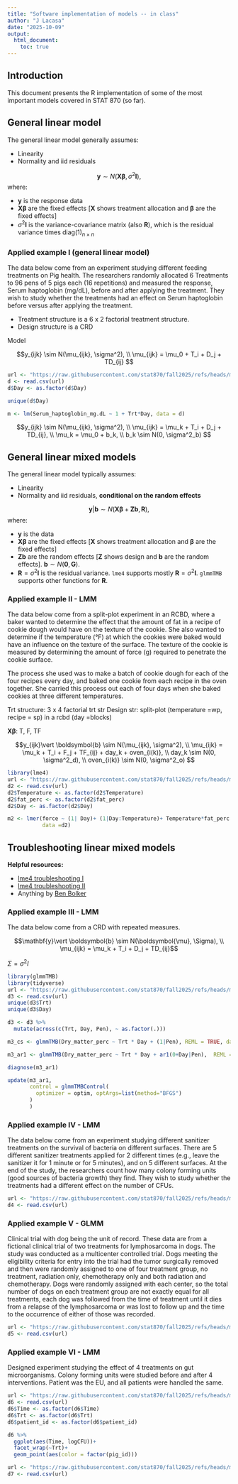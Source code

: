 ```yaml
---
title: "Software implementation of models -- in class"
author: "J Lacasa"
date: "2025-10-09"
output: 
  html_document:
    toc: true  
---
```


## Introduction 

This document presents the R implementation of some of the most important models covered in STAT 870 (so far). 

## General linear model 

The general linear model generally assumes: 

- Linearity
- Normality and iid residuals 

$$\mathbf{y} \sim N(\mathbf{X}\boldsymbol{\beta}, \sigma^2\mathbf{I}), $$
where:

- $\mathbf{y}$ is the response data 
- $\mathbf{X}\boldsymbol{\beta}$ are the fixed effects [$\mathbf{X}$ shows treatment allocation and $\boldsymbol{\beta}$ are the fixed effects] 
- $\sigma^2\mathbf{I}$ is the variance-covariance matrix (also $\mathbf{R}$), which is the residual variance times $\text{diag}(1)_{n\times n}$ 

### Applied example I (general linear model) 

The data below come from an experiment studying different feeding treatments on Pig health. The researchers randomly allocated 6 Treatments to 96 pens of 5 pigs each (16 repetitions) and measured the response, Serum haptoglobin (mg/dL), before and after applying the treatment. 
They wish to study whether the treatments had an effect on Serum haptoglobin before versus after applying the treatment. 

- Treatment structure is a 6 x 2 factorial treatment structure. 
- Design structure is a CRD 

Model 

$$y_{ijk} \sim N(\mu_{ijk}, \sigma^2), \\ \mu_{ijk} = \mu_0 + T_i + D_j + TD_{ij} $$

```r
url <- "https://raw.githubusercontent.com/stat870/fall2025/refs/heads/main/data/blood_study_pigs.csv"
d <- read.csv(url)
d$Day <- as.factor(d$Day)

unique(d$Day)

m <- lm(Serum_haptoglobin_mg.dL ~ 1 + Trt*Day, data = d)

```



$$y_{ijk} \sim N(\mu_{ijk}, \sigma^2), \\ \mu_{ijk} = \mu_k + T_i + D_j + TD_{ij}, \\ \mu_k = \mu_0 + b_k, \\ b_k \sim N(0, \sigma^2_b) $$



## General linear mixed models  

The general linear model typically assumes: 

- Linearity
- Normality and iid residuals, **conditional on the random effects**

$$\mathbf{y} \vert \boldsymbol{b} \sim N(\mathbf{X}\boldsymbol{\beta}+\mathbf{Z}\boldsymbol{b}, \mathbf{R}), $$
where:

- $\mathbf{y}$ is the data 
- $\mathbf{X}\boldsymbol{\beta}$ are the fixed effects [$\mathbf{X}$ shows treatment allocation and $\boldsymbol{\beta}$ are the fixed effects] 
- $\mathbf{Z}\boldsymbol{b}$ are the random effects [$\mathbf{Z}$ shows design and $\boldsymbol{b}$ are the random effects]. $\boldsymbol{b} \sim N(\boldsymbol{0}, \mathbf{G})$. 
- $\mathbf{R}=\sigma^2\mathbf{I}$ is the residual variance. `lme4` supports mostly $\mathbf{R}=\sigma^2\mathbf{I}$. `glmmTMB` supports other functions for $\mathbf{R}$. 

### Applied example II - LMM

The data below come from a split-plot experiment in an RCBD, where a baker wanted to determine the effect that the amount of fat in a recipe of cookie dough would have on the texture of the cookie. She also wanted to determine if the temperature (°F) at which the cookies were baked would have an influence on the texture of the surface. The texture of the cookie is measured by determining the amount of force (g) required to penetrate the cookie surface.

The process she used was to make a batch of cookie dough for each of the four recipes every day, and baked one cookie from each recipe in the oven together. She carried this process out each of four days when she baked cookies at three different temperatures.


Trt structure: 3 x 4 factorial trt str
Design str: split-plot (temperature =wp, recipe = sp) in a rcbd (day =blocks)

$\mathbf{X}\boldsymbol{\beta}$: T, F, TF 


$$y_{ijk}\vert \boldsymbol{b} \sim N(\mu_{ijk}, \sigma^2), \\ \mu_{ijk} = \mu_k + T_i + F_j + TF_{ij} + day_k + oven_{i(k)}, \\ day_k \sim N(0, \sigma^2_d), \\ oven_{i(k)} \sim N(0, \sigma^2_o) $$

```r
library(lme4)
url <- "https://raw.githubusercontent.com/stat870/fall2025/refs/heads/main/data/cookies.csv"
d2 <- read.csv(url)
d2$Temperature <- as.factor(d2$Temperature)
d2$fat_perc <- as.factor(d2$fat_perc)
d2$Day <- as.factor(d2$Day)

m2 <- lmer(force ~ (1| Day)+ (1|Day:Temperature)+ Temperature*fat_perc ,
           data =d2)
```



## Troubleshooting linear mixed models 

**Helpful resources:** 

- [lme4 troubleshooting I](https://rstudio-pubs-static.s3.amazonaws.com/33653_57fc7b8e5d484c909b615d8633c01d51.html) 
- [lme4 troubleshooting II](https://search.r-project.org/CRAN/refmans/lme4/html/troubleshooting.html) 
- Anything by [Ben Bolker](https://math.mcmaster.ca/~bolker/) 



### Applied example III - LMM


The data below come from a CRD with repeated measures. 

$$\mathbf{y}\vert \boldsymbol{b} \sim N(\boldsymbol{\mu}, \Sigma), \\ \mu_{ijk} = \mu_k + T_i + D_j + TD_{ij}$$

$\Sigma = \sigma^2 I$

```r
library(glmmTMB)
library(tidyverse)
url <- "https://raw.githubusercontent.com/stat870/fall2025/refs/heads/main/data/fecalm_swine2.csv"
d3 <- read.csv(url)
unique(d3$Trt)
unique(d3$Day)

d3 <- d3 %>% 
  mutate(across(c(Trt, Day, Pen), ~ as.factor(.)))

m3_cs <- glmmTMB(Dry_matter_perc ~ Trt * Day + (1|Pen), REML = TRUE, data = d3)

m3_ar1 <- glmmTMB(Dry_matter_perc ~ Trt * Day + ar1(0+Day|Pen),  REML = TRUE,data = d3)

diagnose(m3_ar1)

update(m3_ar1, 
       control = glmmTMBControl(
         optimizer = optim, optArgs=list(method="BFGS")
       )
       )
```


### Applied example IV - LMM

The data below come from an experiment studying different sanitizer treatments on the survival of bacteria on different surfaces. There are 5 different sanitizer treatments applied for 2 different times (e.g., leave the sanitizer it for 1 minute or for 5 minutes), and on 5 different surfaces. 
At the end of the study, the researchers count how many colony forming units (good sources of bacteria growth) they find. 
They wish to study whether the treatments had a different effect on the number of CFUs. 

```r
url <- "https://raw.githubusercontent.com/stat870/fall2025/refs/heads/main/data/sanitizers.csv"
d4 <- read.csv(url)


```

### Applied example V - GLMM 

Clinical trial with dog being the unit of record. These data are from a fictional clinical trial of two treatments for lymphosarcoma in dogs. 
The study was conducted as a multicenter controlled trial. 
Dogs meeting the eligibility criteria for entry into the trial had the tumor surgically removed and then were randomly assigned to one of four treatment group, no treatment, radiation only, chemotherapy only and both radiation and chemotherapy. 
Dogs were randomly assigned with each center, so the total number of dogs on each treatment group are not exactly equal for all treatments, each dog was followed from the time of treatment until it dies from a relapse of the lymphosarcoma or was lost to follow up and the time to the occurrence of either of those was recorded. 

```r
url <- "https://raw.githubusercontent.com/stat870/fall2025/refs/heads/main/data/lympho.csv"
d5 <- read.csv(url)


```


### Applied example VI - LMM

Designed experiment studying the effect of 4 treatments on gut microorganisms. 
Colony forming units were studied before and after 4 interventions. 
Patient was the EU, and all patients were handled the same. 


```r
url <- "https://raw.githubusercontent.com/stat870/fall2025/refs/heads/main/data/gut_miscroorganisms.csv"
d6 <- read.csv(url)
d6$Time <- as.factor(d6$Time)
d6$Trt <- as.factor(d6$Trt)
d6$patient_id <- as.factor(d6$patient_id)

d6 %>% 
  ggplot(aes(Time, logCFU))+
  facet_wrap(~Trt)+
  geom_point(aes(color = factor(pig_id)))

```

```r
url <- "https://raw.githubusercontent.com/stat870/fall2025/refs/heads/main/data/rcbd_negvar.csv"
d7 <- read.csv(url)


```

